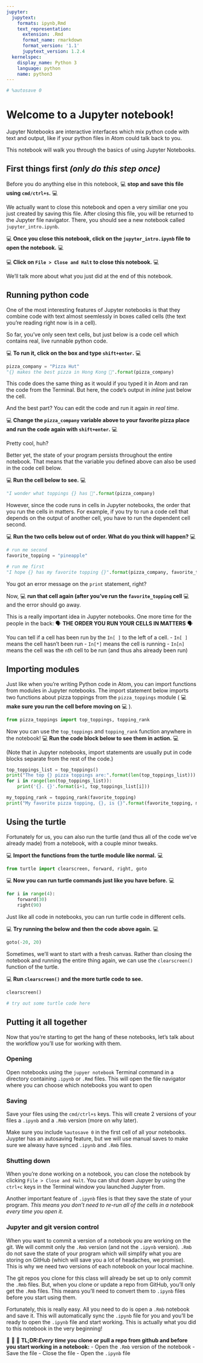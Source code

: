 ```yaml
---
jupyter:
  jupytext:
    formats: ipynb,Rmd
    text_representation:
      extension: .Rmd
      format_name: rmarkdown
      format_version: '1.1'
      jupytext_version: 1.2.4
  kernelspec:
    display_name: Python 3
    language: python
    name: python3
---
```


```python
# %autosave 0
```

# Welcome to a Jupyter notebook!

Jupyter Notebooks are interactive interfaces which mix python code with text and output, like if your python files in Atom could talk back to you.

This notebook will walk you through the basics of using Jupyter Notebooks.


## First things first *(only do this step once)*

Before you do anything else in this notebook, 💻 **stop and save this file using `cmd/ctrl+s`.** 💻

We actually want to close this notebook and open a very similiar one you just created by saving this file. After closing this file, you will be returned to the Jupyter file navigator. There, you should see a new notebook called `jupyter_intro.ipynb`. 

💻 **Once you close this notebook, click on the `jupyter_intro.ipynb` file to open the notebook.** 💻

💻 **Click on `File > Close and Halt` to close this notebook.** 💻

We'll talk more about what you just did at the end of this notebook.


## Running python code

One of the most interesting features of Jupyter notebooks is that they combine code with text almost seemlessly in boxes called cells (the text you're reading right now is in a cell).

So far, you've only seen text cells, but just below is a code cell which contains real, live runnable python code.

💻 **To run it, click on the box and type `shift+enter`.** 💻

```python
pizza_company = "Pizza Hut"
"{} makes the best pizza in Hong Kong 🍕".format(pizza_company)
```

This code does the same thing as it would if you typed it in Atom and ran the code from the Terminal. But here, the code's output in *inline* just below the cell.

And the best part? You can edit the code and run it again *in real time*. 

💻 **Change the `pizza_company` variable above to your favorite pizza place and run the code again with `shift+enter`.** 💻


Pretty cool, huh?

Better yet, the state of your program persists throughout the entire notebook. That means that the variable you defined above can also be used in the code cell below.

💻 **Run the cell below to see.** 💻

```python
"I wonder what toppings {} has 🤔".format(pizza_company)
```

However, since the code runs in cells in Jupyter notebooks, the order that you run the cells in matters. For example, if you try to run a code cell that depends on the output of another cell, you have to run the dependent cell second.

💻 **Run the two cells below out of order. What do you think will happen?** 💻

```python
# run me second
favorite_topping = "pineapple"
```

```python
# run me first
"I hope {} has my favorite topping {}".format(pizza_company, favorite_topping)
```

You got an error message on the `print` statement, right? 

Now, 💻 **run that cell again (after you've run the `favorite_topping` cell** 💻 and the error should go away.

This is a really important idea in Jupyter notebooks. One more time for the people in the back: 🗣 **THE ORDER YOU RUN YOUR CELLS IN MATTERS** 🗣

You can tell if a cell has been run by the `In[ ]` to the left of a cell. 
   - `In[ ]` means the cell hasn't been run
   - `In[*]` means the cell is running
   - `In[n]` means the cell was the `n`th cell to be run (and thus ahs already been run)


## Importing modules
Just like when you're writing Python code in Atom, you can import functions from modules in Jupyter notebooks. The import statement below imports two functions about pizza toppings from the `pizza_toppings` module ( 💻 **make sure you run the cell before moving on** 💻 ).

```python
from pizza_toppings import top_toppings, topping_rank
```

Now you can use the `top_toppings` and `topping_rank` function anywhere in the notebook! 💻 **Run the code block below to see them in action.** 💻

(Note that in Jupyter notebooks, import statements are usually put in code blocks separate from the rest of the code.)

```python
top_toppings_list = top_toppings()
print("The top {} pizza toppings are:".format(len(top_toppings_list)))
for i in range(len(top_toppings_list)):
    print('{}. {}'.format(i+1, top_toppings_list[i]))

my_topping_rank = topping_rank(favorite_topping)    
print("My favorite pizza topping, {}, is {}".format(favorite_topping, my_topping_rank))
```

## Using the turtle

Fortunately for us, you can also run the turtle (and thus all of the code we've already made) from a notebook, with a couple minor tweaks.

💻 **Import the functions from the turtle module like normal.** 💻 

```python
from turtle import clearscreen, forward, right, goto
```

💻 **Now you can run turtle commands just like you have before.** 💻 

```python
for i in range(4):
    forward(30)
    right(90)
```

Just like all code in notebooks, you can run turtle code in different cells.

💻 **Try running the below and then the code above again.** 💻 

```python
goto(-20, 20)
```

Sometimes, we'll want to start with a fresh canvas. Rather than closing the notebook and running the entire thing again, we can use the `clearscreen()` function of the turtle.

💻 **Run `clearscreen()` and the more turtle code to see.**

```python
clearscreen()
```

```python
# try out some turtle code here


```

## Putting it all together

Now that you're starting to get the hang of these notebooks, let's talk about the workflow you'll use for working with them.


### Opening

Open notebooks using the `jupyer notebook` Terminal command in a directory containing `.ipynb` or `.Rmd` files. This will open the file navigator where you can choose which notebooks you want to open


### Saving

Save your files using the `cmd/ctrl+s` keys. This will create 2 versions of your files a `.ipynb` and a `.Rmb` version (more on why later).

Make sure you include `%autosave 0` in the first cell of all your notebooks. Juypter has an autosaving feature, but we will use manual saves to make sure we alwasy have synced `.ipynb` and `.Rmb` files.


### Shutting down

When you're done working on a notebook, you can close the notebook by clicking `File > Close and Halt`. You can shut down Jupyer by using the `ctrl+c` keys in the Terminal window you launched Jupyter from.

Another important feature of `.ipynb` files is that they save the state of your program. *This means you don't need to re-run all of the cells in a notebook every time you open it.*


### Jupyter and git version control

When you want to commit a version of a notebook you are working on the git. We will commit only the `.Rmb` version (and not the `.ipynb` version). `.Rmb` do not save the state of your program which will simplify what you are storing on GitHub (which will save you a lot of headaches, we promise). This is why we need two versions of each notebook on your local machine.

The git repos you clone for this class will already be set up to only commit the `.Rmb` files. But, when you clone or update a repo from GitHub, you'll only get the `.Rmb` files. This means you'll need to convert them to `.ipynb` files before you start using them.

Fortunately, this is really easy. All you need to do is open a `.Rmb` notebook and save it. This will automatically sync the `.ipynb` file for you and you'll be ready to open the `.ipynb` file and start working. This is actually what you did to this notebook in the very beginning!

🛑 👀 🛑 **TL;DR:*Every time* you clone or pull a repo from github and before you start working in a notebook:**
   - Open the `.Rmb` version of the notebook
   - Save the file
   - Close the file
   - Open the `.ipynb` file

```python

```
